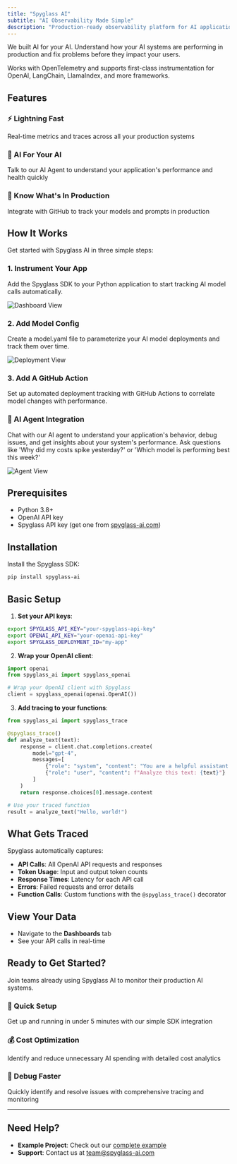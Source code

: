 ```yaml
---
title: "Spyglass AI"
subtitle: "AI Observability Made Simple"
description: "Production-ready observability platform for AI applications. Monitor, trace, and optimize your LLM deployments with real-time insights."
---
```


We built AI for your AI. Understand how your AI systems are performing in production and fix problems before they impact your users.

Works with OpenTelemetry and supports first-class instrumentation for OpenAI, LangChain, LlamaIndex, and more frameworks.

## Features

### ⚡ Lightning Fast
Real-time metrics and traces across all your production systems

### 🧠 AI For Your AI
Talk to our AI Agent to understand your application's performance and health quickly

### 👀 Know What's In Production
Integrate with GitHub to track your models and prompts in production

## How It Works

Get started with Spyglass AI in three simple steps:

### 1. Instrument Your App
Add the Spyglass SDK to your Python application to start tracking AI model calls automatically.

![Dashboard View](../../assets/dashboard-view.png)

### 2. Add Model Config  
Create a model.yaml file to parameterize your AI model deployments and track them over time.

![Deployment View](../../assets/deployment-view.png)

### 3. Add A GitHub Action
Set up automated deployment tracking with GitHub Actions to correlate model changes with performance.

### 🤖 AI Agent Integration
Chat with our AI agent to understand your application's behavior, debug issues, and get insights about your system's performance. Ask questions like 'Why did my costs spike yesterday?' or 'Which model is performing best this week?'

![Agent View](../../assets/agent-view.png)

## Prerequisites

- Python 3.8+
- OpenAI API key
- Spyglass API key (get one from [spyglass-ai.com](https://spyglass-ai.com))

## Installation

Install the Spyglass SDK:

```bash
pip install spyglass-ai
```

## Basic Setup

1. **Set your API keys**:

```bash
export SPYGLASS_API_KEY="your-spyglass-api-key"
export OPENAI_API_KEY="your-openai-api-key"
export SPYGLASS_DEPLOYMENT_ID="my-app"
```

2. **Wrap your OpenAI client**:

```python
import openai
from spyglass_ai import spyglass_openai

# Wrap your OpenAI client with Spyglass
client = spyglass_openai(openai.OpenAI())
```

3. **Add tracing to your functions**:

```python
from spyglass_ai import spyglass_trace

@spyglass_trace()
def analyze_text(text):
    response = client.chat.completions.create(
        model="gpt-4",
        messages=[
            {"role": "system", "content": "You are a helpful assistant."},
            {"role": "user", "content": f"Analyze this text: {text}"}
        ]
    )
    return response.choices[0].message.content

# Use your traced function
result = analyze_text("Hello, world!")
```

## What Gets Traced

Spyglass automatically captures:

- **API Calls**: All OpenAI API requests and responses
- **Token Usage**: Input and output token counts
- **Response Times**: Latency for each API call
- **Errors**: Failed requests and error details
- **Function Calls**: Custom functions with the `@spyglass_trace()` decorator

## View Your Data

- Navigate to the **Dashboards** tab
- See your API calls in real-time

## Ready to Get Started?

Join teams already using Spyglass AI to monitor their production AI systems.

### 🚀 Quick Setup
Get up and running in under 5 minutes with our simple SDK integration

### 💰 Cost Optimization  
Identify and reduce unnecessary AI spending with detailed cost analytics

### 🔧 Debug Faster
Quickly identify and resolve issues with comprehensive tracing and monitoring

---

## Need Help?

- **Example Project**: Check out our [complete example](https://github.com/Spyglass-AI/spyglass-repos/tree/main/example-project)
- **Support**: Contact us at [team@spyglass-ai.com](mailto:team@spyglass-ai.com) 